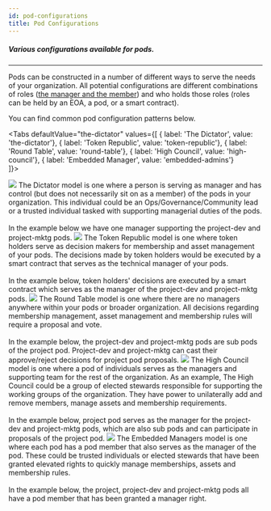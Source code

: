 ```yaml
---
id: pod-configurations
title: Pod Configurations
---
```



<!-- Import pod configuration images -->


##### Various configurations available for pods.
---


Pods can be constructed in a number of different ways to serve the needs of your organization. All potential configurations are different combinations of roles ([the manager and the member](docs/pod-basics/03-pod-roles-membership.md)) and who holds those roles (roles can be held by an EOA, a pod, or a smart contract).

You can find common pod configuration patterns below.


<Tabs
  defaultValue="the-dictator"
  values={[
    { label: 'The Dictator', value: 'the-dictator'},
    { label: 'Token Republic', value: 'token-republic'},
    { label: 'Round Table', value: 'round-table'},
    { label: 'High Council', value: 'high-council'},
    { label: 'Embedded Manager', value: 'embedded-admins'}    
  ]}>

  <TabItem value="the-dictator">
   <em><img src={dictator} /></em>
The Dictator model is one where a person is serving as manager and has control (but does not necessarily sit on as a member) of the pods in your organization. This individual could be an Ops/Governance/Community lead or a trusted individual tasked with supporting managerial duties of the pods.
<br/><br/>
In the example below we have one manager supporting the project-dev and project-mktg pods.   
  </TabItem>
  <TabItem value="token-republic">
   <em><img src={tokenRepublic} /></em>
The Token Republic model is one where token holders serve as decision makers for membership and asset management of your pods. The decisions made by token holders would be executed by a smart contract that serves as the technical manager of your pods.
<br/><br/>
In the example below, token holders' decisions are executed by a smart contract which serves as the manager of the project-dev and project-mktg pods.
  </TabItem>
  <TabItem value="round-table">
   <em><img src={roundTable} /></em>
The Round Table model is one where there are no managers anywhere within your pods or broader organization. All decisions regarding membership management, asset management and membership rules will require a proposal and vote.
<br/><br/>
In the example below, the project-dev and project-mktg pods are sub pods of the project pod. Project-dev and project-mktg can cast their approve/reject decisions for project pod proposals.
  </TabItem>
  <TabItem value="high-council">
   <em><img src={highCouncil} /></em>
The High Council model is one where a pod of individuals serves as the managers and supporting team for the rest of the organization. As an example, The High Council could be a group of elected stewards responsible for supporting the working groups of the organization. They have power to unilaterally add and remove members, manage assets and membership requirements.
<br/><br/>
In the example below, project pod serves as the manager for the project-dev and project-mktg pods, which are also sub pods and can participate in proposals of the project pod.
  </TabItem>
  <TabItem value="embedded-admins">
  <em><img src={embeddedAdmins} /></em>
The Embedded Managers model is one where each pod has a pod member that also serves as the manager of the pod. These could be trusted individuals or elected stewards that have been granted elevated rights to quickly manage memberships, assets and membership rules. 
<br/><br/>
In the example below, the project, project-dev and project-mktg pods all have a pod member that has been granted a manager right.   
  </TabItem>

</Tabs>

